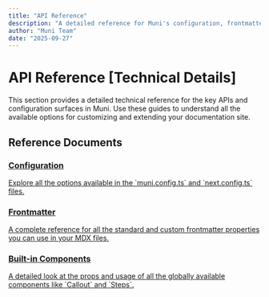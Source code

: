 ```yaml
---
title: "API Reference"
description: "A detailed reference for Muni's configuration, frontmatter, and built-in components."
author: "Muni Team"
date: "2025-09-27"
---
```


# API Reference [Technical Details]

This section provides a detailed technical reference for the key APIs and configuration surfaces in Muni. Use these guides to understand all the available options for customizing and extending your documentation site.

## Reference Documents

<div className="grid grid-cols-1 md:grid-cols-2 gap-4">

<a href="/docs/api/configuration" className="border p-4 rounded-lg hover:bg-accent">
  <h3 class="font-semibold text-lg mb-2">Configuration</h3>
  <p class="text-sm text-muted-foreground">Explore all the options available in the `muni.config.ts` and `next.config.ts` files.</p>
</a>

<a href="/docs/api/frontmatter" className="border p-4 rounded-lg hover:bg-accent">
  <h3 class="font-semibold text-lg mb-2">Frontmatter</h3>
  <p class="text-sm text-muted-foreground">A complete reference for all the standard and custom frontmatter properties you can use in your MDX files.</p>
</a>

<a href="/docs/api/built-in-components" className="border p-4 rounded-lg hover:bg-accent">
  <h3 class="font-semibold text-lg mb-2">Built-in Components</h3>
  <p class="text-sm text-muted-foreground">A detailed look at the props and usage of all the globally available components like `Callout` and `Steps`.</p>
</a>

</div>
